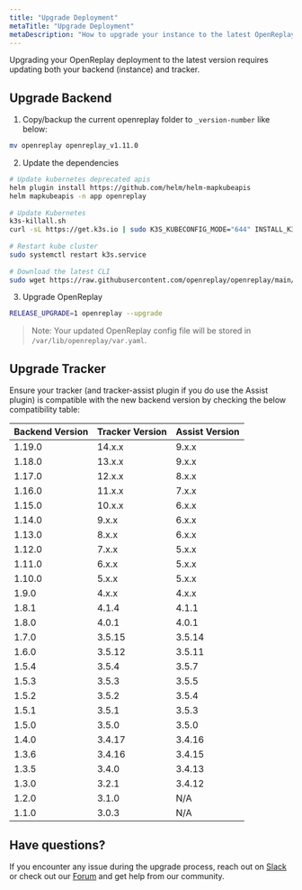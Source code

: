 ```yaml
---
title: "Upgrade Deployment"
metaTitle: "Upgrade Deployment"
metaDescription: "How to upgrade your instance to the latest OpenReplay version."
---
```


Upgrading your OpenReplay deployment to the latest version requires updating both your backend (instance) and tracker.

## Upgrade Backend

1. Copy/backup the current openreplay folder to `_version-number` like below:
   
  ```bash 
  mv openreplay openreplay_v1.11.0
  ```

2. Update the dependencies
   
```bash
# Update kubernetes deprecated apis
helm plugin install https://github.com/helm/helm-mapkubeapis
helm mapkubeapis -n app openreplay
	
# Update Kubernetes
k3s-killall.sh
curl -sL https://get.k3s.io | sudo K3S_KUBECONFIG_MODE="644" INSTALL_K3S_VERSION='v1.25.6+k3s1' INSTALL_K3S_EXEC="--disable=traefik" sh -
	
# Restart kube cluster
sudo systemctl restart k3s.service
	
# Download the latest CLI
sudo wget https://raw.githubusercontent.com/openreplay/openreplay/main/scripts/helmcharts/openreplay-cli -O /bin/openreplay ; sudo chmod +x /bin/openreplay
```

3. Upgrade OpenReplay

```bash
RELEASE_UPGRADE=1 openreplay --upgrade
```
> Note: Your updated OpenReplay config file will be stored in `/var/lib/openreplay/var.yaml`.

## Upgrade Tracker

Ensure your tracker (and tracker-assist plugin if you do use the Assist plugin) is compatible with the new backend version by checking the below compatibility table:

| Backend Version | Tracker Version | Assist Version |
|----------|-------------|-------------|
| 1.19.0 | 14.x.x | 9.x.x |
| 1.18.0 | 13.x.x | 9.x.x |
| 1.17.0 | 12.x.x | 8.x.x |
| 1.16.0 | 11.x.x | 7.x.x |
| 1.15.0 | 10.x.x | 6.x.x |
| 1.14.0 | 9.x.x | 6.x.x |
| 1.13.0 | 8.x.x | 6.x.x |
| 1.12.0 | 7.x.x | 5.x.x |
| 1.11.0 | 6.x.x | 5.x.x |
| 1.10.0 | 5.x.x | 5.x.x |
| 1.9.0 | 4.x.x | 4.x.x |
| 1.8.1 | 4.1.4 | 4.1.1 |
| 1.8.0 | 4.0.1 | 4.0.1 |
| 1.7.0 | 3.5.15 | 3.5.14 |
| 1.6.0 | 3.5.12 | 3.5.11 |
| 1.5.4 | 3.5.4 | 3.5.7 |
| 1.5.3 | 3.5.3 | 3.5.5 |
| 1.5.2 | 3.5.2 | 3.5.4 |
| 1.5.1 | 3.5.1 | 3.5.3 |
| 1.5.0 | 3.5.0 | 3.5.0 |
| 1.4.0 | 3.4.17 | 3.4.16 |
| 1.3.6 | 3.4.16 | 3.4.15 |
| 1.3.5 | 3.4.0 | 3.4.13 |
| 1.3.0 | 3.2.1 | 3.4.12 |
| 1.2.0 | 3.1.0 | N/A |
| 1.1.0 | 3.0.3 | N/A |

## Have questions?

If you encounter any issue during the upgrade process, reach out on [Slack](https://slack.openreplay.com) or check out our [Forum](https://forum.openreplay.com) and get help from our community.

